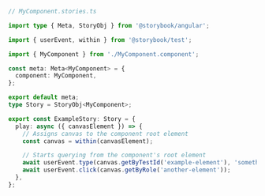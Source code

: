 ```ts
// MyComponent.stories.ts

import type { Meta, StoryObj } from '@storybook/angular';

import { userEvent, within } from '@storybook/test';

import { MyComponent } from './MyComponent.component';

const meta: Meta<MyComponent> = {
  component: MyComponent,
};

export default meta;
type Story = StoryObj<MyComponent>;

export const ExampleStory: Story = {
  play: async ({ canvasElement }) => {
    // Assigns canvas to the component root element
    const canvas = within(canvasElement);

    // Starts querying from the component's root element
    await userEvent.type(canvas.getByTestId('example-element'), 'something');
    await userEvent.click(canvas.getByRole('another-element'));
  },
};
```
